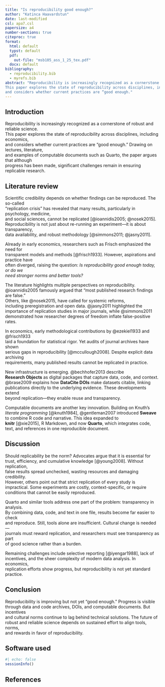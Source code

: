 ```yaml
---
title: "Is reproducibility good enough?"
author: "Katinca Haavardstun"
date: last-modified
csl: apa7.csl
papersize: a4
number-sections: true
citeproc: true
format:
  html: default
  typst: default
  pdf: 
    out-file: "msb105_ass_1_25_tex.pdf"
  docx: default
bibliography:
  - reproducibility.bib
  - myrefs.bib
abstract: "Reproducibility is increasingly recognized as a cornerstone of robust and reliable science.  
This paper explores the state of reproducibility across disciplines, including economics,  
and considers whether current practices are “good enough."
---
```


## Introduction

Reproducibility is increasingly recognized as a cornerstone of robust and reliable science.  
This paper explores the state of reproducibility across disciplines, including economics,  
and considers whether current practices are “good enough.” Drawing on lectures, literature,  
and examples of computable documents such as Quarto, the paper argues that although  
progress has been made, significant challenges remain in ensuring replicable research.

## Literature review

Scientific credibility depends on whether findings can be reproduced. The so-called  
“replication crisis” has revealed that many results, particularly in psychology, medicine,  
and social sciences, cannot be replicated [@ioannidis2005; @nosek2015].  
Reproducibility is not just about re-running an experiment—it is about transparency,  
data availability, and robust methodology [@simmons2011; @jasny2011].

Already in early economics, researchers such as Frisch emphasized the need for  
transparent models and methods [@frisch1933]. However, aspirations and practice have  
often diverged, raising the question: *Is reproducibility good enough today, or do we  
need stronger norms and better tools?*

The literature highlights multiple perspectives on reproducibility.  
@ioannidis2005 famously argued that “most published research findings are false.”  
Others, like @nosek2015, have called for systemic reforms,  
including preregistration and open data. @jasny2011 highlighted the  
importance of replication studies in major journals, while @simmons2011 
demonstrated how researcher degrees of freedom inflate false-positive rates.

In economics, early methodological contributions by @ezekiel1933 and @frisch1933  
laid a foundation for statistical rigor. Yet audits of journal archives have shown  
serious gaps in reproducibility [@mccullough2008]. Despite explicit data archiving  
requirements, many published results cannot be replicated in practice.

New infrastructure is emerging. @bechhofer2013 describe  
**Research Objects** as digital packages that capture data, code, and context.  
@brase2009 explains how **DataCite DOIs** make datasets citable, linking  
publications directly to the underlying evidence. These developments extend  
beyond replication—they enable reuse and transparency.

Computable documents are another key innovation. Building on Knuth’s  
*literate programming* [@knuth1984], @gentleman2007 
introduced **Sweave** to combine R code and narrative. This idea expanded to  
**knitr** [@xie2015], R Markdown, and now **Quarto**, which integrates code,  
text, and references in one reproducible document.

## Discussion

Should replicability be the norm? Advocates argue that it is essential for  
trust, efficiency, and cumulative knowledge [@young2008]. Without replication,  
false results spread unchecked, wasting resources and damaging credibility.  
However, others point out that strict replication of every study is  
impractical. Some experiments are costly, context-specific, or require  
conditions that cannot be easily reproduced.

Quarto and similar tools address one part of the problem: transparency in analysis.  
By combining data, code, and text in one file, results become far easier to check  
and reproduce. Still, tools alone are insufficient. Cultural change is needed—  
journals must reward replication, and researchers must see transparency as part  
of good science rather than a burden.

Remaining challenges include selective reporting [@iyengar1988], lack of  
incentives, and the sheer complexity of modern data analysis. In economics,  
replication efforts show progress, but reproducibility is not yet standard practice.

## Conclusion

Reproducibility is improving but not yet “good enough.” Progress is visible  
through data and code archives, DOIs, and computable documents. But incentives  
and cultural norms continue to lag behind technical solutions. The future of  
robust and reliable science depends on sustained effort to align tools, norms,  
and rewards in favor of reproducibility.

## Software used

```r
#| echo: false
sessionInfo()
```

## References